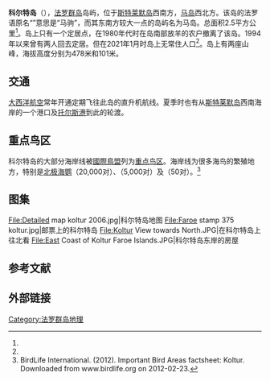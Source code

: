 {{Infobox settlement
| name                    = 科尔特岛
| native_name             = Koltur
| native_name_lang        = fo
| settlement_type         = 岛屿
| image_skyline           = Koltur, Faroe Islands.jpg
| image_caption           = 眺望科尔特岛
| image_map               = Position of Koltur on Faroe map.png
| mapsize                 = 200px
| map_caption             = 科尔特岛在法罗群岛中的位置（红色部分）
| coordinates             = {{coord|61|59|N|6|58|W|region:FO_type:isle|display=inline,title}}
| coordinates_footnotes   = 
| subdivision_type        = 国家
| subdivision_name        = {{flag|Kingdom of Denmark}}
| subdivision_type1       = [[丹麥行政區劃|自治领]]
| subdivision_name1       = {{flag|Faroe Islands}}
| unit_pref               = Metric
| area_footnotes          = 
| area_total_km2          = 2.5
| area_rank               = 17
| area_note               = <ref name="WorldAtlas"/>
| elevation_footnotes     = 
| elevation_m             = 
| elevation_max_m         = 478 
| population_footnotes    = 
| population_total        = 0
| population_as_of        = 2021年1月 
| population_rank         = 17
| population_density_km2  = 
| population_note         = <ref name="popu"/>
| timezone1               = [[格林尼治標準時間|GMT]]
| utc_offset1             = +0
| timezone1_DST           = [[欧洲西部夏令时间|WEST]]
| utc_offset1_DST         = +1
| postal_code_type        = 
| postal_code             = 
| area_code_type          = 国际电话区号
| area_code               = 298
| website                 = 
| footnotes               = 
}}
'''科尔特岛'''（{{lang-fo|Koltur}}），[[法罗群岛|法罗群岛]]岛屿，位于[[斯特莱默岛|斯特莱默岛]]西南方，[[马岛_(法罗群岛)|马岛]]西北方。该岛的法罗语原名“{{lang|fo|Koltur}}”意思是“马驹”，而其东南方较大一点的岛屿名为马岛。总面积2.5平方公里<ref name="WorldAtlas"/>。岛上只有一个定居点，在1980年代时在岛南部放羊的农户撤离了该岛。1994年以来曾有两人回去定居。但在2021年1月时岛上无常住人口<ref name="popu"/>。岛上有两座山峰，海拔高度分别为478米和101米。

== 交通 ==
[[大西洋航空_(法羅群島)|大西洋航空]]常年开通定期飞往此岛的直升机航线。夏季时也有从[[斯特莱默岛|斯特莱默岛]]西南海岸的一个港口及[[托尔斯港|托尔斯港]]到此的轮渡。

== 重点鸟区 ==
科尔特岛的大部分海岸线被[[國際鳥盟|國際鳥盟]]列为[[重点鸟区|重点鸟区]]。海岸线为很多海鸟的繁殖地方，特别是[[北极海鹦|北极海鹦]]（20,000对）、{{le|European storm petrel|European storm petrel}}（5,000对）及{{le|Black guillemot|Black guillemot}}（50对）。<ref>BirdLife International. (2012). Important Bird Areas factsheet: Koltur. Downloaded from www.birdlife.org on 2012-02-23.</ref>

== 图集 ==
<gallery mode="packed" heights="130px">
File:Detailed map koltur 2006.jpg|科尔特岛地图
File:Faroe stamp 375 koltur.jpg|邮票上的科尔特岛
File:Koltur View towards North.JPG|在科尔特岛上往北看
File:East Coast of Koltur Faroe Islands.JPG|科尔特岛东岸的房屋
</gallery>

== 参考文献 ==
{{Reflist|30em|refs=
<ref name="WorldAtlas">{{cite web | url = https://www.worldatlas.com/articles/the-largest-islands-of-the-faroe-islands.html | title = The Largest Islands Of The Faroe Islands | language = en | publisher = WorldAtlas | accessdate = 2021-09-12 | archive-date = 2021-09-11 | archive-url = https://web.archive.org/web/20210911080847/https://www.worldatlas.com/articles/the-largest-islands-of-the-faroe-islands.html | dead-url = no }}</ref>

<ref name="popu">{{cite web | url = https://statbank.hagstova.fo/pxweb/en/H2/H2__IB__IB01/fo_abgd_md.px/?rxid=8612b90f-3759-4c23-a803-57f6f7e767a3 | title = Population by sex, age, village/city and month (1985-2021) | language = en | publisher = Statbank | accessdate = 2021-09-12 | archive-date = 2021-09-05 | archive-url = https://web.archive.org/web/20210905094349/https://statbank.hagstova.fo/pxweb/en/H2/H2__IB__IB01/fo_abgd_md.px/?rxid=8612b90f-3759-4c23-a803-57f6f7e767a3 | dead-url = no }}</ref>
}}

== 外部链接 ==
{{commonscat|Koltur}}

{{法罗群岛岛屿列表}}

[[Category:法罗群岛地理|Category:法罗群岛地理]]